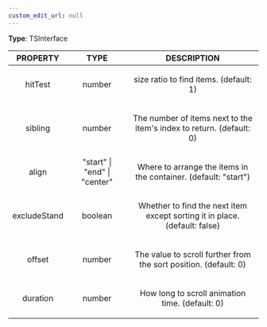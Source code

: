 ```yaml
---
custom_edit_url: null
---
```


<div>

</div>

**Type**: TSInterface

|PROPERTY|TYPE|DESCRIPTION|
|:---:|:---:|:---:|
|hitTest|number|<p>size ratio to find items. (default: 1) </p>|
|sibling|number|<p>The number of items next to the item's index to return. (default: 0) </p>|
|align|"start" \| "end" \| "center"|<p>Where to arrange the items in the container. (default: &quot;start&quot;) </p>|
|excludeStand|boolean|<p>Whether to find the next item except sorting it in place. (default: false) </p>|
|offset|number|<p>The value to scroll further from the sort position. (default: 0) </p>|
|duration|number|<p>How long to scroll animation time. (default: 0) </p>|


